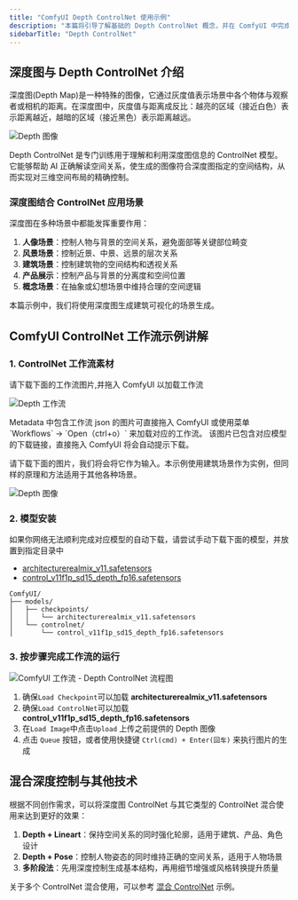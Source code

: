 ```yaml
---
title: "ComfyUI Depth ControlNet 使用示例"
description: "本篇将引导了解基础的 Depth ControlNet 概念，并在 ComfyUI 中完成对应的图像生成"
sidebarTitle: "Depth ControlNet"
---
```


## 深度图与 Depth ControlNet 介绍

深度图(Depth Map)是一种特殊的图像，它通过灰度值表示场景中各个物体与观察者或相机的距离。在深度图中，灰度值与距离成反比：​越亮的区域（接近白色）表示距离越近，​越暗的区域（接近黑色）表示距离越远。

![Depth 图像](https://raw.githubusercontent.com/Comfy-Org/example_workflows/main/controlnet/depth_input.png)

Depth ControlNet 是专门训练用于理解和利用深度图信息的 ControlNet 模型。它能够帮助 AI 正确解读空间关系，使生成的图像符合深度图指定的空间结构，从而实现对三维空间布局的精确控制。


### 深度图结合 ControlNet 应用场景

深度图在多种场景中都能发挥重要作用：

1. **人像场景**：控制人物与背景的空间关系，避免面部等关键部位畸变
2. **风景场景**：控制近景、中景、远景的层次关系
3. **建筑场景**：控制建筑物的空间结构和透视关系
4. **产品展示**：控制产品与背景的分离度和空间位置
5. **概念场景**：在抽象或幻想场景中维持合理的空间逻辑

本篇示例中，我们将使用深度图生成建筑可视化的场景生成。

## ComfyUI ControlNet 工作流示例讲解

### 1. ControlNet 工作流素材

请下载下面的工作流图片,并拖入 ComfyUI 以加载工作流

![Depth 工作流](https://raw.githubusercontent.com/Comfy-Org/example_workflows/main/controlnet/depth_controlnet.png)

<Tip>
Metadata 中包含工作流 json 的图片可直接拖入 ComfyUI 或使用菜单 `Workflows` -> `Open（ctrl+o）` 来加载对应的工作流。
该图片已包含对应模型的下载链接，直接拖入 ComfyUI 将会自动提示下载。
</Tip>

请下载下面的图片，我们将会将它作为输入。本示例使用建筑场景作为实例，但同样的原理和方法适用于其他各种场景。

![Depth 图像](https://raw.githubusercontent.com/Comfy-Org/example_workflows/main/controlnet/depth_input.png)

### 2. 模型安装

<Note>
如果你网络无法顺利完成对应模型的自动下载，请尝试手动下载下面的模型，并放置到指定目录中
</Note>

- [architecturerealmix_v11.safetensors](https://civitai.com/api/download/models/431755?type=Model&format=SafeTensor&size=full&fp=fp16)
- [control_v11f1p_sd15_depth_fp16.safetensors](https://huggingface.co/comfyanonymous/ControlNet-v1-1_fp16_safetensors/resolve/main/control_v11f1p_sd15_depth_fp16.safetensors?download=true)

```
ComfyUI/
├── models/
│   ├── checkpoints/
│   │   └── architecturerealmix_v11.safetensors
│   └── controlnet/
│       └── control_v11f1p_sd15_depth_fp16.safetensors
```

### 3. 按步骤完成工作流的运行

![ComfyUI 工作流 - Depth ControlNet 流程图](/images/tutorial/controlnet/flow_diagram_depth.jpg)

1. 确保`Load Checkpoint`可以加载 **architecturerealmix_v11.safetensors**
2. 确保`Load ControlNet`可以加载 **control_v11f1p_sd15_depth_fp16.safetensors**
3. 在`Load Image`中点击`Upload` 上传之前提供的 Depth 图像
4. 点击 `Queue` 按钮，或者使用快捷键 `Ctrl(cmd) + Enter(回车)` 来执行图片的生成

## 混合深度控制与其他技术

根据不同创作需求，可以将深度图 ControlNet 与其它类型的 ControlNet 混合使用来达到更好的效果：

1. **Depth + Lineart**：保持空间关系的同时强化轮廓，适用于建筑、产品、角色设计
2. **Depth + Pose**：控制人物姿态的同时维持正确的空间关系，适用于人物场景
3. **多阶段法**：先用深度控制生成基本结构，再用细节增强或风格转换提升质量

关于多个 ControlNet 混合使用，可以参考 [混合 ControlNet](/zh-CN/tutorials/controlnet/mixing-controlnets.mdx) 示例。
